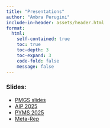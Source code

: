 ```yaml
---
title: "Presentations"
author: "Ambra Perugini"
include-in-header: assets/header.html
format: 
  html:
    self-contained: true
    toc: true   
    toc-depth: 3 
    toc-expand: 3 
    code-fold: false 
    message: false
---
```


### Slides:

-   [PMGS slides](Presentazioni/PMGS_2025/PMGS_2025.html)
-   [AIP 2025](Presentazioni/AIP_2025/Perugini_AIP_2025.html)
-   [PYMS 2025](Presentazioni/PYMS_2025/PYMS_2025.html)
-   [Meta-Rep](Presentazioni/Meta-Rep/Perugini_MetaRep.html)
